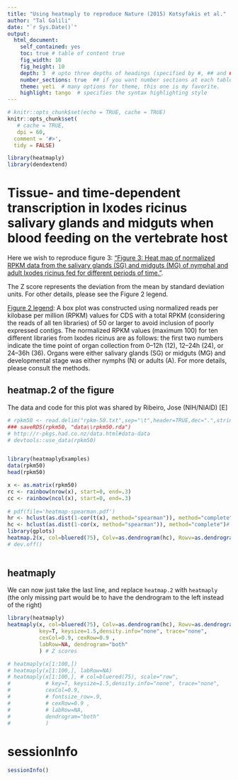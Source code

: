 ```yaml
---
title: "Using heatmaply to reproduce Nature (2015) Kotsyfakis et al."
author: "Tal Galili"
date: "`r Sys.Date()`"
output: 
  html_document:
    self_contained: yes
    toc: true # table of content true
    fig_width: 10
    fig_height: 10
    depth: 3  # upto three depths of headings (specified by #, ## and ###)
    number_sections: true  ## if you want number sections at each table header
    theme: yeti  # many options for theme, this one is my favorite.
    highlight: tango  # specifies the syntax highlighting style
---
```


<!--
%\VignetteEngine{knitr::rmarkdown}
%\VignetteIndexEntry{Using heatmaply to reproduce Nature (2015) Kotsyfakis et al.}

-->

```r
# knitr::opts_chunk$set(echo = TRUE, cache = TRUE)
knitr::opts_chunk$set(
   # cache = TRUE,
   dpi = 60,
  comment = '#>',
  tidy = FALSE)


```






```r
library(heatmaply)
library(dendextend)
```


Tissue- and time-dependent transcription in Ixodes ricinus salivary glands and midguts when blood feeding on the vertebrate host
=============

Here we wish to reproduce figure 3: ["Figure 3: Heat map of normalized RPKM data from the salivary glands (SG) and midguts (MG) of nymphal and adult Ixodes ricinus fed for different periods of time."](https://www.nature.com/articles/srep09103/figures/3). 

The Z score represents the deviation from the mean by standard deviation units. For other details, please see the Figure 2 legend.

[Figure 2 legend](https://www.nature.com/articles/srep09103/figures/2): A box plot was constructed using normalized reads per kilobase per million (RPKM) values for CDS with a total RPKM (considering the reads of all ten libraries) of 50 or larger to avoid inclusion of poorly expressed contigs. The normalized RPKM values (maximum 100) for ten different libraries from Ixodes ricinus are as follows: the first two numbers indicate the time point of organ collection from 0–12h (12), 12–24h (24), or 24–36h (36). Organs were either salivary glands (SG) or midguts (MG) and developmental stage was either nymphs (N) or adults (A). For more details, please consult the methods.




heatmap.2 of the figure
---------------------------

The data and code for this plot was shared by Ribeiro, Jose (NIH/NIAID) [E]

```r
# rpkm50 <- read.delim("rpkm-50.txt",sep="\t",header=TRUE,dec=".",stringsAsFactors = FALSE,strip.white = TRUE)
### saveRDS(rpkm50, "data\\rpkm50.rda")
# http://r-pkgs.had.co.nz/data.html#data-data
# devtools::use_data(rpkm50)


library(heatmaplyExamples)
data(rpkm50)
head(rpkm50)

x <- as.matrix(rpkm50)
rc <- rainbow(nrow(x), start=0, end=.3)
cc <- rainbow(ncol(x), start=0, end=.3)
 
# pdf(file='heatmap-spearman.pdf')
hr <- hclust(as.dist(1-cor(t(x), method="spearman")), method="complete")# spearman clustering
hc <- hclust(as.dist(1-cor(x, method="spearman")), method="complete")# spearman clustering
library(gplots)
heatmap.2(x, col=bluered(75), Colv=as.dendrogram(hc), Rowv=as.dendrogram(hr), scale="row", key=T, keysize=1.5,density.info="none", trace="none",cexCol=0.9, cexRow=0.9,labRow=NA, dendrogram="both") # Z scores
# dev.off()
 


```

heatmaply
----------------

We can now just take the last line, and replace `heatmap.2` with `heatmaply` (the only missing part would be to have the dendrogram to the left instead of the right)

```r
library(heatmaply)
heatmaply(x, col=bluered(75), Colv=as.dendrogram(hc), Rowv=as.dendrogram(hr), scale="row",
          key=T, keysize=1.5,density.info="none", trace="none",
          cexCol=0.9, cexRow=0.9 ,
          labRow=NA, dendrogram="both"
          ) # Z scores

# heatmaply(x[1:100,])
# heatmaply(x[1:100,], labRow=NA)
# heatmaply(x[1:100,], # col=bluered(75), scale="row",
#           # key=T, keysize=1.5,density.info="none", trace="none",
#           cexCol=0.9,
#           # fontsize_row=.9,
#           # cexRow=0.9 ,
#           # labRow=NA,
#           dendrogram="both"
#           )

```








sessionInfo
===============


```r
sessionInfo()
```

